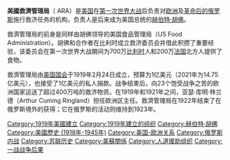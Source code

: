 '''美國救濟管理局'''（{{lang-en|American Relief Administration}} ARA）是[[美国|美国]]在[[第一次世界大战|第一次世界大战]]后负责对[[欧洲|欧洲]]及[[俄罗斯内战|革命后的俄罗斯]]施行救济任务的机构，负责人是后来成为美国总统的[[赫伯特·胡佛|赫伯特·胡佛]]。

救濟管理局的前身是同样由胡佛领导的美国食品管理局（US Food Administration）。胡佛和合作者在比利时成立救济委员会并借此积攒了重要经验，该委员会在第一次世界大战期间为700万[[比利时|比利时]]人和200万[[法国|法国]]北方人提供了食物。

救濟管理局由[[美国国会|美国国会]]于1919年2月24日成立，预算为1亿美元（2021年为14.75亿美元），也接受了1亿美元的私人捐款。战争结束后，向23个饱受战争之苦的欧洲国家运送了超过400万吨的救济物资。在1919年和1921年之间，亚瑟·库明·林兰德（Arthur Cuming Ringland）担任欧洲区主任。救濟管理局在1922年结束了在俄罗斯境外的获得；它在俄罗斯的活动则维持到1923年。

[[Category:1919年美國建立|Category:1919年美國建立]]
[[Category:1919年建立的组织|Category:1919年建立的组织]]
[[Category:赫伯特·胡佛|Category:赫伯特·胡佛]]
[[Category:美國歷史_(1918年-1945年)|Category:美國歷史 (1918年-1945年)]]
[[Category:美国-欧洲关系|Category:美国-欧洲关系]]
[[Category:俄罗斯内战|Category:俄罗斯内战]]
[[Category:苏联历史|Category:苏联历史]]
[[Category:美蘇關係|Category:美蘇關係]]
[[Category:人道援助组织|Category:人道援助组织]]
[[Category:一战战争后果|Category:一战战争后果]]